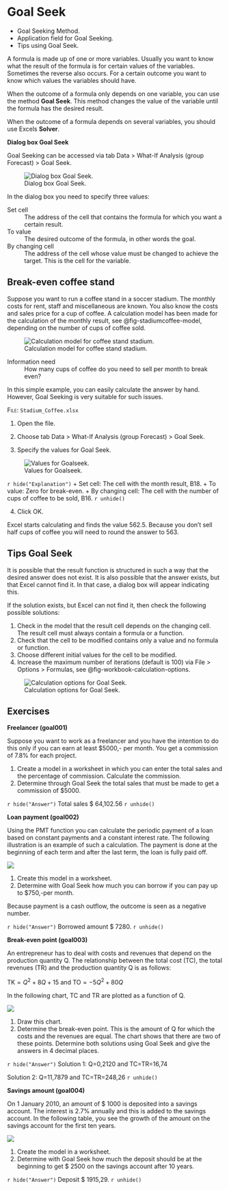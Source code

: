 # Goal Seek {#sec-goalseek}

::: {.callout-note appearance="simple" icon="false"}
+ Goal Seeking Method.
+ Application field for Goal Seeking.
+ Tips using Goal Seek. 
:::

A formula is made up of one or more variables. Usually you want to know what the result of the formula is for certain values of the variables. Sometimes the reverse also occurs. For a certain outcome you want to know which values the variables should have.

When the outcome of a formula only depends on one variable, you can use the method **Goal Seek**. This method changes the value of the variable until the formula has the desired result. 

::: {.callout-note}
When the outcome of a formula depends on several variables, you should use Excels **Solver**.
:::

**Dialog box Goal Seek**

Goal Seeking can be accessed via [tab Data > What-If Analysis (group Forecast) > Goal Seek]{.uicontrol}. 

![Dialog box Goal Seek.](images/goalseek/goalseek.png){#fig-goalseek}

In the dialog box you need to specify three values:

Set cell
: The address of the cell that contains the formula for which you want a certain result.

To value
: The desired outcome of the formula, in other words the goal.

By changing cell
: The address of the cell whose value must be changed to achieve the target. This is the cell for the variable. 

## Break-even coffee stand {#sec-goalseek-stadiumcoffee}

Suppose you want to run a coffee stand in a soccer stadium. The monthly costs for rent, staff and miscellaneous are known. You also know the costs and sales price for a cup of coffee. A calculation model has been made for the calculation of the monthly result, see @fig-stadiumcoffee-model, depending on the number of cups of coffee sold. 

![Calculation model for coffee stand stadium.](images/goalseek/stadiumcoffee-model.png){#fig-stadiumcoffee-model}

Information need
: How many cups of coffee do you need to sell per month to break even?

In this simple example, you can easily calculate the answer by hand. However, Goal Seeking is very suitable for such issues.

::: {#prp-goalseek-stadiumcoffee}
[File]{.smallcaps}: `Stadium_Coffee.xlsx`

1. Open the file.

2. Choose [tab Data > What-If Analysis (group Forecast) > Goal Seek]{.uicontrol}.

3. Specify the values for Goal Seek.

![Values for Goalseek.](images/goalseek/stadiumcoffee-goalseek.png){#fig-stadiumcoffee-goalseek}

`r hide("Explanation")`
+ [Set cell]{.uicontrol}: The cell with the month result, B18.
+ [To value]{.uicontrol}: Zero for break-even.
+ [By changing cell]{.uicontrol}: The cell with the number of cups of coffee to be sold, B16.
`r unhide()`

4. Click [OK]{.uicontrol}.

Excel starts calculating and finds the value 562.5. Because you don't sell half cups of coffee you will need to round the answer to 563.
:::

## Tips Goal Seek {#sec-goalseek-tips}

It is possible that the result function is structured in such a way that the desired answer does not exist. It is also possible that the answer exists, but that Excel cannot find it. In that case, a dialog box will appear indicating this. 

If the solution exists, but Excel can not find it, then check the following possible solutions:

1. Check in the model that the result cell depends on the changing cell. The result cell must always contain a formula or a function.
2. Check that the cell to be modified contains only a value and no formula or function.
3. Choose different initial values for the cell to be modified.
4. Increase the maximum number of iterations (default is 100) via [File > Options > Formulas]{.uicontrol}, see @fig-workbook-calculation-options.

![Calculation options for Goal Seek.](images/goalseek/workbook-calculation-options.png){#fig-workbook-calculation-options}

## Exercises {#sec-goalseek-exercises}

::: {exr-goal001}
**Freelancer (goal001)**

Suppose you want to work as a freelancer and you have the intention to do this only if you can earn at least $5000,- per month. You get a commission of 7.8% for each project.

1.  Create a model in a worksheet in which you can enter the total sales and the percentage of commission. Calculate the commission.
2.  Determine through Goal Seek the total sales that must be made to get a commission of $5000.

`r hide("Answer")`
Total sales $ 64,102.56
`r unhide()`
:::

::: {exr-goal002}
**Loan payment (goal002)**

Using the PMT function you can calculate the periodic payment of a loan based on constant payments and a constant interest rate. The following illustration is an example of such a calculation. The payment is done at the beginning of each term and after the last term, the loan is fully paid off.

![](images/goalseek/goal002-model.png)

1.  Create this model in a worksheet.
2.  Determine with Goal Seek how much you can borrow if you can pay up to $750,-per month.

::: {.callout-note}
Because payment is a cash outflow, the outcome is seen as a negative number.
:::

`r hide("Answer")`
Borrowed amount $ 7280.
`r unhide()`
:::

::: {exr-goal003}
**Break-even point (goal003)**

An entrepreneur has to deal with costs and revenues that depend on the production quantity Q. The relationship between the total cost (TC), the total revenues (TR) and the production quantity Q is as follows:

$\text{TK} = Q^2 + 8Q + 15$ and $\text{TO} = -5Q^2 + 80Q$

In the following chart, TC and TR are plotted as a function of Q.

![](images/goalseek/goal003-chart.png)

1.  Draw this chart.
2.  Determine the break-even point. This is the amount of Q for which the costs and the revenues are equal. The chart shows that there are two of these points. Determine both solutions using Goal Seek and give the answers in 4 decimal places.

`r hide("Answer")`
Solution 1: Q=0,2120 and TC=TR=16,74

Solution 2: Q=11,7879 and TC=TR=248,26
`r unhide()`
:::

::: {exr-goal004}
**Savings amount (goal004)**

On 1 January 2010, an amount of $ 1000 is deposited into a savings account. The interest is 2.7% annually and this is added to the savings account. In the following table, you see the growth of the amount on the savings account for the first ten years.

![](images/goalseek/goal004-model.png)

1.  Create the model in a worksheet.
2.  Determine with Goal Seek how much the deposit should be at the beginning to get $ 2500 on the savings account after 10 years.

`r hide("Answer")`
Deposit $ 1915,29.
`r unhide()`
:::
